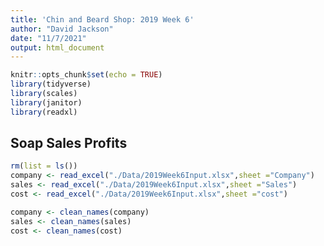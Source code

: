 ```yaml
---
title: 'Chin and Beard Shop: 2019 Week 6'
author: "David Jackson"
date: "11/7/2021"
output: html_document
---
```


```r
knitr::opts_chunk$set(echo = TRUE)
library(tidyverse)
library(scales)
library(janitor)
library(readxl)
```

## Soap Sales Profits

```r
rm(list = ls())
company <- read_excel("./Data/2019Week6Input.xlsx",sheet ="Company")
sales <- read_excel("./Data/2019Week6Input.xlsx",sheet ="Sales")
cost <- read_excel("./Data/2019Week6Input.xlsx",sheet ="cost")
```
```r
company <- clean_names(company)
sales <- clean_names(sales)
cost <- clean_names(cost)
```

